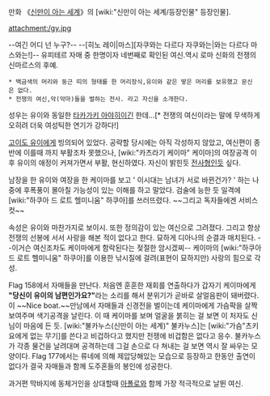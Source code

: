 만화 《[[신만이 아는 세계]]》의 [wiki:"신만이 아는 세계/등장인물" 등장인물].

attachment:/gy.jpg

--여긴 어디 넌 누구?--
--[히노 레이|마스][자쿠와는 다르다 자쿠와는|와는 다르다 마스와는!]--
유피테르 자매 중 한명이자 네번째로 확인된 여신.역시 로마 신화의 전쟁의 신마르스의 후예.
 * 백금색의 머리와 둥근 띠의 형태를 한 머리장식,유이와 같은 땋은 머리를 보유했고 문신은 없다.
 * 전쟁의 여신,악(악마)들을 벌하는 전사. 라고 자신을 소개한다.

성우는 유이와 동일한 [[타카가키 아야히]]이긴 한데...[* 전쟁의 여신이라는 말에 무색하게 오히려 더욱 여성틱한 연기가 강하다!]

[[고이도 유이]]에게 빙의되어 있었다. 공략할 당시에는 아직 각성하지 않았고, 여신편이 종반에 이를때 까지 부활조차 못했으나, [wiki:"카츠라기 케이마" 케이마]의 여장공격 이후 유이의 애정이 커져가면서 부활, 현신하였다. 자신이 밝힌듯 [[전사]]형인듯 싶다.

남장을 한 유이와 여장을 한 케이마를 보고  ' 이시대는 남녀가 서로 바뀐건가? ' 하는 나중에 후폭풍이 몰아칠 가능성이 있는 이해를 하고 말았다. 검술에 능한 듯 일격에 [wiki:"하쿠아 드 로트 헬미니움" 하쿠아]를 쓰러뜨렸다. ~~그리고 독자들에겐 서비스컷~~

속성은 유이와 마찬가지로 보이시. 또한 정의감이 있는 여신으로 그려졌다. 그리고 항상 전쟁의 선봉에 서서 사랑을 해본 적이 없다고 한다. 묘하게 디아나의 순결과 매치된다. --이거슨 여신조차도 케이마에게 함락된다는 젖절한 암시겠찌--  케이마의 [wiki:"하쿠아 드 로트 헬미니움" 하쿠아]를 이용한 낚시질에 걸려(표현이 묘하지만) 사랑의 힘으로 각성.

Flag 158에서 자매들을 만난다. 처음엔 훈훈한 재회를 연출하다가 갑자기 케이마에게 '''"당신이 유이의 남편인가요?"'''라는 소리를 해서 분위기가 곧바로 살얼음판이 돼버렸다. 이 ~~Nice boat.~~만남에서 자매들과 신경전을 벌이는데 케이마에게 가슴팍을 살짝 보여주며 색기공격을 날린다. 이 때 케이마를 보며 얼굴을 붉히는 걸 보면 이 처자도 신님이 마음에 든 듯. [wiki:"불카누스(신만이 아는 세계)" 불카누스]는 [wiki:"가슴"츠키요에게 없는 무기]를 쓴다고 비겁하다고 했지만 전쟁에 비겁함은 없다고 응수. 불카누스가 각종 물건을 날려대며 공격하는데 그걸 손으로 다 쳐내는 걸 보면 역시 잘 싸우는 모양이다. Flag 177에서는 류네에 의해 제압당해있는 모습으로 등장하고 한동안 출연이 없다가 결국 자매들과 함께 도주혼들의 봉인에 성공한다.

과거편 막바지에 동체거인을 상대할때 [[아폴로(신만이 아는 세계)|아폴로]]와 함께 가장 적극적으로 날뛴 여신.

